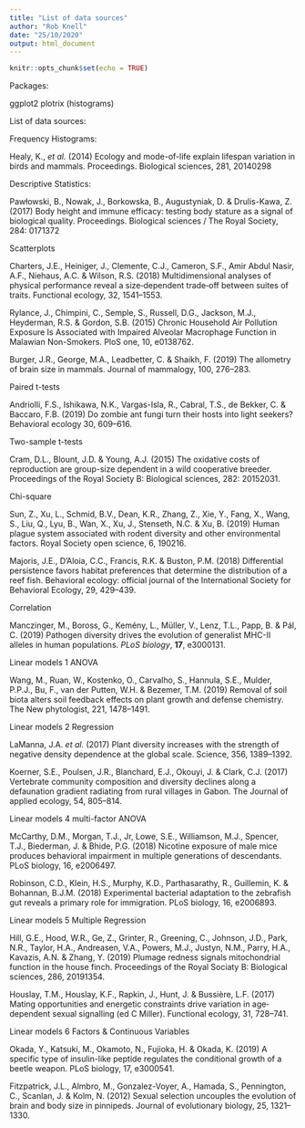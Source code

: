 ```yaml
---
title: "List of data sources"
author: "Rob Knell"
date: "25/10/2020"
output: html_document
---
```


```r
knitr::opts_chunk$set(echo = TRUE)
```
Packages:

ggplot2
plotrix (histograms)


List of data sources:

Frequency Histograms:

Healy, K., *et al.* (2014) Ecology and mode-of-life explain lifespan variation in birds and mammals. Proceedings. Biological sciences, 281, 20140298

Descriptive Statistics:

Pawłowski, B., Nowak, J., Borkowska, B., Augustyniak, D. & Drulis-Kawa, Z. (2017) Body height and immune efficacy: testing body stature as a signal of biological quality. Proceedings. Biological sciences / The Royal Society, 284: 0171372

Scatterplots

Charters, J.E., Heiniger, J., Clemente, C.J., Cameron, S.F., Amir Abdul Nasir, A.F., Niehaus, A.C. & Wilson, R.S. (2018) Multidimensional analyses of physical performance reveal a size‐dependent trade‐off between suites of traits. Functional ecology, 32, 1541–1553.

Rylance, J., Chimpini, C., Semple, S., Russell, D.G., Jackson, M.J., Heyderman, R.S. & Gordon, S.B. (2015) Chronic Household Air Pollution Exposure Is Associated with Impaired Alveolar Macrophage Function in Malawian Non-Smokers. PloS one, 10, e0138762.

Burger, J.R., George, M.A., Leadbetter, C. & Shaikh, F. (2019) The allometry of brain size in mammals. Journal of mammalogy, 100, 276–283. 

Paired t-tests

Andriolli, F.S., Ishikawa, N.K., Vargas-Isla, R., Cabral, T.S., de Bekker, C. & Baccaro, F.B. (2019) Do zombie ant fungi turn their hosts into light seekers? Behavioral ecology 30, 609--616.

Two-sample t-tests

Cram, D.L., Blount, J.D. & Young, A.J. (2015) The oxidative costs of reproduction are group-size dependent in a wild cooperative breeder. Proceedings of the Royal Society B: Biological sciences, 282: 20152031.

Chi-square

Sun, Z., Xu, L., Schmid, B.V., Dean, K.R., Zhang, Z., Xie, Y., Fang, X., Wang, S., Liu, Q., Lyu, B., Wan, X., Xu, J., Stenseth, N.C. & Xu, B. (2019) Human plague system associated with rodent diversity and other environmental factors. Royal Society open science, 6, 190216.

Majoris, J.E., D'Aloia, C.C., Francis, R.K. & Buston, P.M. (2018) Differential persistence favors habitat preferences that determine the distribution of a reef fish. Behavioral ecology: official journal of the International Society for Behavioral Ecology, 29, 429--439.

Correlation

Manczinger, M., Boross, G., Kemény, L., Müller, V., Lenz, T.L., Papp, B. & Pál, C. (2019) Pathogen diversity drives the evolution of generalist MHC-II alleles in human populations. *PLoS biology*, **17**, e3000131.

Linear models 1 ANOVA

Wang, M., Ruan, W., Kostenko, O., Carvalho, S., Hannula, S.E., Mulder, P.P.J., Bu, F., van der Putten, W.H. & Bezemer, T.M. (2019) Removal of soil biota alters soil feedback effects on plant growth and defense chemistry. The New phytologist, 221, 1478–1491.

Linear models 2 Regression

LaManna, J.A. *et al.* (2017) Plant diversity increases with the strength of negative density dependence at the global scale. Science, 356, 1389–1392.

Koerner, S.E., Poulsen, J.R., Blanchard, E.J., Okouyi, J. & Clark, C.J. (2017) Vertebrate community composition and diversity declines along a defaunation gradient radiating from rural villages in Gabon. The Journal of applied ecology, 54, 805–814.

Linear models 4 multi-factor ANOVA

McCarthy, D.M., Morgan, T.J., Jr, Lowe, S.E., Williamson, M.J., Spencer, T.J., Biederman, J. & Bhide, P.G. (2018) Nicotine exposure of male mice produces behavioral impairment in multiple generations of descendants. PLoS biology, 16, e2006497.

Robinson, C.D., Klein, H.S., Murphy, K.D., Parthasarathy, R., Guillemin, K. & Bohannan, B.J.M. (2018) Experimental bacterial adaptation to the zebrafish gut reveals a primary role for immigration. PLoS biology, 16, e2006893.

Linear models 5 Multiple Regression

Hill, G.E., Hood, W.R., Ge, Z., Grinter, R., Greening, C., Johnson, J.D., Park, N.R., Taylor, H.A., Andreasen, V.A., Powers, M.J., Justyn, N.M., Parry, H.A., Kavazis, A.N. & Zhang, Y. (2019) Plumage redness signals mitochondrial function in the house finch. Proceedings of the Royal Sociaty B: Biological sciences, 286, 20191354.

Houslay, T.M., Houslay, K.F., Rapkin, J., Hunt, J. & Bussière, L.F. (2017) Mating opportunities and energetic constraints drive variation in age‐dependent sexual signalling (ed C Miller). Functional ecology, 31, 728–741.

Linear models 6 Factors & Continuous Variables

Okada, Y., Katsuki, M., Okamoto, N., Fujioka, H. & Okada, K. (2019) A specific type of insulin-like peptide regulates the conditional growth of a beetle weapon. PLoS biology, 17, e3000541.

Fitzpatrick, J.L., Almbro, M., Gonzalez-Voyer, A., Hamada, S., Pennington, C., Scanlan, J. & Kolm, N. (2012) Sexual selection uncouples the evolution of brain and body size in pinnipeds. Journal of evolutionary biology, 25, 1321--1330.